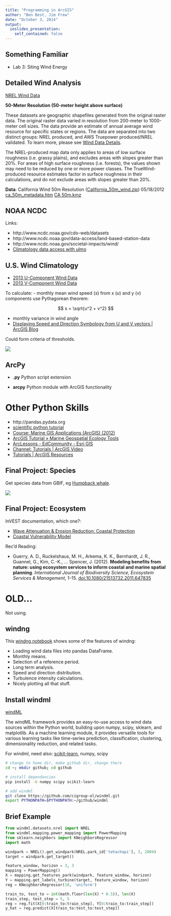 ```yaml
---
title: "Programming in ArcGIS"
author: "Ben Best, Jim Frew"
date: "October 3, 2014"
output: 
  ioslides_presentation:
    self_contained: false
---
```


## Something Familiar

- Lab 3: Siting Wind Energy

## Detailed Wind Analysis {.smaller}

[NREL Wind Data](http://www.nrel.gov/gis/data_wind.html)

**50-Meter Resolution (50-meter height above surface)**

These datasets are geographic shapefiles generated from the original raster data. The original raster data varied in resolution from 200-meter to 1000-meter cell sizes. The data provide an estimate of annual average wind resource for specific states or regions. The data are separated into two distinct groups: NREL produced, and AWS Truepower produced/NREL validated. To learn more, please see [Wind Data Details](http://www.nrel.gov/gis/wind_detail.html).

The NREL-produced map data only applies to areas of low surface roughness (i.e. grassy plains), and excludes areas with slopes greater than 20%. For areas of high surface roughness (i.e. forests), the values shown may need to be reduced by one or more power classes. The TrueWind-produced resource estimates factor in surface roughness in their calculations, and do not exclude areas with slopes greater than 20%.

**Data**: California Wind 50m Resolution  ([California_50m_wind.zip](http://www.nrel.gov/gis/data/GIS_Data_Technology_Specific/United_States/Wind/High_Resolution/California_50m_wind.zip))  05/18/2012  [ca_50m_metadata.htm](http://www.nrel.gov/gis/data/GIS_Data_Technology_Specific/United_States/Wind/metadata/ca_50m_metadata.htm)	[CA 50m.kmz](https://mapservices.nrel.gov/data_res/wms/kml?layers=data_res:ca_50mwind)


## NOAA NCDC

Links:

- http://www.ncdc.noaa.gov/cdo-web/datasets
- http://www.ncdc.noaa.gov/data-access/land-based-station-data
- http://www.ncdc.noaa.gov/societal-impacts/wind/
- [Climatology data access with ulmo](http://earthpy.org/ulmo.html)

## U.S. Wind Climatology {.smaller}

- [2013 U-Component Wind Data](ftp://ftp.cdc.noaa.gov/Datasets/ncep.reanalysis.dailyavgs/surface/uwnd.sig995.2013.nc)
- [2013 V-Component Wind Data](ftp://ftp.cdc.noaa.gov/Datasets/ncep.reanalysis.dailyavgs/surface/vwnd.sig995.2013.nc)

To calculate:
- monthly mean wind speed ($s$) from x ($u$) and y ($v$) components use Pythagorean theorem: 

  $$
  s = \sqrt{u^2 + v^2}
  $$

- monthly variance in wind angle
- [Displaying Speed and Direction Symbology from U and V vectors | ArcGIS Blog](http://blogs.esri.com/esri/arcgis/2013/07/17/displaying-speed-and-direction-symbology-from-u-and-v-vectors/)

Could form criteria of thresholds.

![](ftp://ftp.ncdc.noaa.gov/pub/data/cmb/wind/images/sig995_wind_201308.gif)


## ArcPy
  
- **.py** Python script extension

- **arcpy** Python module with ArcGIS functionality


# Other Python Skills

- http://pandas.pydata.org
- [scientific python tutorial](http://www3.kis.uni-freiburg.de/~rrezaei/python.html)
- [Course: Marine GIS Applications (ArcGIS) (2012)](http://classroom.oceanteacher.org/course/view.php?id=123)
- [ArcGIS Tutorial » Marine Geospatial Ecology Tools](http://mgel.env.duke.edu/mget/documentation/arcgis-tutorial/)
- [ArcLessons - EdCommunity - Esri GIS](http://edcommunity.esri.com/Resources/ArcLessons)
- [Channel: Tutorials | ArcGIS Video](http://video.arcgis.com/channel/11/tutorials/videos)
- [Tutorials | ArcGIS Resources](http://resources.arcgis.com/en/Tutorials/)

## Final Project: Species

Get species data from GBIF, eg [Humpback whale](http://www.gbif.org/species/5220086).

![](./img/gbif_humpback_whale.png)

## Final Project: Ecosystem

InVEST documentation, which one?:

- [Wave Attenuation & Erosion Reduction: Coastal Protection](http://ncp-dev.stanford.edu/~dataportal/invest-releases/documentation/current_release/coastal_protection.html)
- [Coastal Vulnerability Model](http://ncp-dev.stanford.edu/~dataportal/invest-releases/documentation/current_release/coastal_vulnerability.html)

Rec'd Reading:

- Guerry, A. D., Ruckelshaus, M. H., Arkema, K. K., Bernhardt, J. R., Guannel, G., Kim, C.-K., … Spencer, J. (2012). **Modeling benefits from nature: using ecosystem services to inform coastal and marine spatial planning**. _International Journal of Biodiversity Science, Ecosystem Services & Management_, 1–15. [doi:10.1080/21513732.2011.647835](http://dx.doi.org/10.1080/21513732.2011.647835)

# OLD...

Not using.

## windng

This [windng notebook](http://nbviewer.ipython.org/gist/goyodiaz/4718433/wind_sample.ipynb) shows some of the features of windng:

- Loading wind data files into pandas DataFrame.
- Monthly means.
- Selection of a reference period.
- Long term analysis.
- Speed and direction distribution.
- Turbulence intensity calculations.
- Nicely plotting all that stuff.

## Install windml

[windML](http://windml.org/index.html)

The windML framework provides an easy-to-use access to wind data sources within the Python world, building upon numpy, scipy, sklearn, and matplotlib. As a machine learning module, it provides versatile tools for various learning tasks like time-series prediction, classification, clustering, dimensionality reduction, and related tasks.


For windml, need also: [scikit-learn](http://scikit-learn.org/stable/install.html), numpy, scipy

```bash
# change to home dir, make github dir, change there
cd ~; mkdir github; cd github

# install dependancies
pip install -U numpy scipy scikit-learn

# add windml
git clone https://github.com/cigroup-ol/windml.git
export PYTHONPATH=$PYTHONPATH:~/github/windml
```

## Brief Example

```python
from windml.datasets.nrel import NREL
from windml.mapping.power_mapping import PowerMapping
from sklearn.neighbors import KNeighborsRegressor
import math

windpark = NREL().get_windpark(NREL.park_id['tehachapi'], 3, 2004)
target = windpark.get_target()

feature_window, horizon = 3, 3
mapping = PowerMapping()
X = mapping.get_features_park(windpark, feature_window, horizon)
Y = mapping.get_labels_turbine(target, feature_window, horizon)
reg = KNeighborsRegressor(10, 'uniform')

train_to, test_to = int(math.floor(len(X) * 0.5)), len(X)
train_step, test_step = 5, 5
reg = reg.fit(X[0:train_to:train_step], Y[0:train_to:train_step])
y_hat = reg.predict(X[train_to:test_to:test_step])

```
